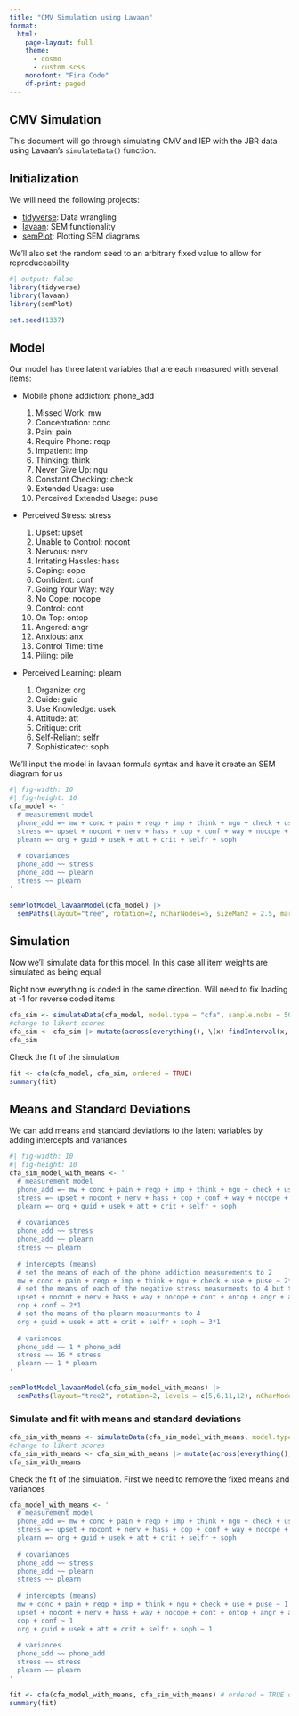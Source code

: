 ```yaml
---
title: "CMV Simulation using Lavaan"
format:
  html:
    page-layout: full
    theme: 
      - cosmo 
      - custom.scss
    monofont: "Fira Code"
    df-print: paged
---
```


## CMV Simulation

This document will go through simulating CMV and IEP with the JBR data using Lavaan's `simulateData()` function.

## Initialization

We will need the following projects:

- [tidyverse](https://tidyverse.org): Data wrangling
- [lavaan](https://lavaan.ugent.be): SEM functionality
- [semPlot](http://sachaepskamp.com/documentation/semPlot/semPaths.html): Plotting SEM diagrams

We'll also set the random seed to an arbitrary fixed value to allow for reproduceability

```r
#| output: false
library(tidyverse)
library(lavaan)
library(semPlot)

set.seed(1337)
```

## Model

Our model has three latent variables that are each measured with several items:

- Mobile phone addiction: phone_add
  
  1. Missed Work: mw
  2. Concentration: conc
  3. Pain: pain
  4. Require Phone: reqp
  5. Impatient: imp
  6. Thinking: think
  7. Never Give Up: ngu
  8. Constant Checking: check
  9. Extended Usage: use
  10. Perceived Extended Usage: puse
  
- Perceived Stress: stress

  1. Upset: upset
  2. Unable to Control: nocont
  3. Nervous: nerv
  4. Irritating Hassles: hass
  5. Coping: cope
  6. Confident: conf
  7. Going Your Way: way
  8. No Cope: nocope
  9. Control: cont
  10. On Top: ontop
  11. Angered: angr
  12. Anxious: anx
  13. Control Time: time
  14. Piling: pile
  
- Perceived Learning: plearn

  1. Organize: org
  2. Guide: guid
  3. Use Knowledge: usek
  4. Attitude: att
  5. Critique: crit
  6. Self-Reliant: selfr
  7. Sophisticated: soph
  
We'll input the model in lavaan formula syntax and have it create an SEM diagram for us  

```r
#| fig-width: 10
#| fig-height: 10
cfa_model <- '
  # measurement model
  phone_add =~ mw + conc + pain + reqp + imp + think + ngu + check + use + puse
  stress =~ upset + nocont + nerv + hass + cop + conf + way + nocope + cont + ontop + angr + anx + time + pile
  plearn =~ org + guid + usek + att + crit + selfr + soph
  
  # covariances
  phone_add ~~ stress
  phone_add ~~ plearn
  stress ~~ plearn
'

semPlotModel_lavaanModel(cfa_model) |> 
  semPaths(layout="tree", rotation=2, nCharNodes=5, sizeMan2 = 2.5, mar = c(1,4,1,3), label.norm = "OOOOO", residuals = FALSE)
```

## Simulation

Now we'll simulate data for this model.  In this case all item weights are simulated as being equal

::: {.callout-note}
Right now everything is coded in the same direction. Will need to fix loading at -1 for reverse coded items
:::


```r
cfa_sim <- simulateData(cfa_model, model.type = "cfa", sample.nobs = 500)
#change to likert scores
cfa_sim <- cfa_sim |> mutate(across(everything(), \(x) findInterval(x, vec=c(-Inf,-2.5,-1, 1,2.5,Inf))))
cfa_sim
```

Check the fit of the simulation

```r
fit <- cfa(cfa_model, cfa_sim, ordered = TRUE)
summary(fit)
```
## Means and Standard Deviations

We can add means and standard deviations to the latent variables by adding intercepts and variances

```r
#| fig-width: 10
#| fig-height: 10
cfa_sim_model_with_means <- '
  # measurement model
  phone_add =~ mw + conc + pain + reqp + imp + think + ngu + check + use + puse
  stress =~ upset + nocont + nerv + hass + cop + conf + way + nocope + cont + ontop + angr + anx + time + pile
  plearn =~ org + guid + usek + att + crit + selfr + soph
  
  # covariances
  phone_add ~~ stress
  phone_add ~~ plearn
  stress ~~ plearn
  
  # intercepts (means)
  # set the means of each of the phone addiction measurements to 2
  mw + conc + pain + reqp + imp + think + ngu + check + use + puse ~ 2*1
  # set the means of each of the negative stress measurments to 4 but the postitive ones to 2
  upset + nocont + nerv + hass + way + nocope + cont + ontop + angr + anx + time + pile ~ 4*1
  cop + conf ~ 2*1
  # set the means of the plearn measurments to 4
  org + guid + usek + att + crit + selfr + soph ~ 3*1
  
  # variances
  phone_add ~~ 1 * phone_add
  stress ~~ 16 * stress
  plearn ~~ 1 * plearn
'

semPlotModel_lavaanModel(cfa_sim_model_with_means) |> 
  semPaths(layout="tree2", rotation=2, levels = c(5,6,11,12), nCharNodes=5, sizeMan2 = 2.5, mar = c(1,4,1,3), label.norm = "OOOOO", residuals = TRUE, intAtSide = TRUE)
```

### Simulate and fit with means and standard deviations

```r
cfa_sim_with_means <- simulateData(cfa_sim_model_with_means, model.type = "cfa", sample.nobs = 500)
#change to likert scores
cfa_sim_with_means <- cfa_sim_with_means |> mutate(across(everything(), \(x) findInterval(x, vec=c(-Inf,-2.5,-1, 1,2.5,Inf))))
cfa_sim_with_means
```
Check the fit of the simulation.  First we need to remove the fixed means and variances

```r

cfa_model_with_means <- '
  # measurement model
  phone_add =~ mw + conc + pain + reqp + imp + think + ngu + check + use + puse
  stress =~ upset + nocont + nerv + hass + cop + conf + way + nocope + cont + ontop + angr + anx + time + pile
  plearn =~ org + guid + usek + att + crit + selfr + soph
  
  # covariances
  phone_add ~~ stress
  phone_add ~~ plearn
  stress ~~ plearn
  
  # intercepts (means)
  mw + conc + pain + reqp + imp + think + ngu + check + use + puse ~ 1
  upset + nocont + nerv + hass + way + nocope + cont + ontop + angr + anx + time + pile ~ 1
  cop + conf ~ 1
  org + guid + usek + att + crit + selfr + soph ~ 1
  
  # variances
  phone_add ~~ phone_add
  stress ~~ stress
  plearn ~~ plearn
'

fit <- cfa(cfa_model_with_means, cfa_sim_with_means) # ordered = TRUE does not identify
summary(fit)
```